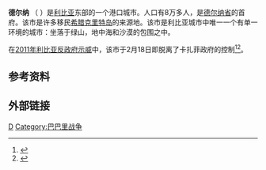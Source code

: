 {{Infobox settlement
<!--See the Table at Infobox Settlement for all fields and descriptions of usage-->
<!-- Basic info  ---------------->
|official_name          = Derna
|other_name             =
|native_name            =  درنة<br>''{{transl|ar|Darnah}}''
|nickname               =
|settlement_type        = <!--For City or Town (Leave blank for the default City)-->
|motto                  =
<!-- images and maps  ----------->
|image_skyline          = Derna Coast.jpg
|imagesize              = 250px
|image_caption          =
|image_flag             =
|flag_size              =
|image_seal             =
|seal_size              =
|image_shield           =
|shield_size            =
|image_blank_emblem     =
|blank_emblem_type      =
|blank_emblem_size      =
|image_map              =
|mapsize                =
|map_caption            =
|image_map1             =
|mapsize1               =
|map_caption1           =
|image_dot_map          =
|dot_mapsize            =
|dot_map_caption        =
|dot_x =  |dot_y =
|population_as_of               = 2011
|population_footnotes           =<ref>[http://www.spiegel.de/flash/flash-25431.html ''Der Spiegel''] {{Wayback|url=http://www.spiegel.de/flash/flash-25431.html |date=20141006065516 }}, 2011 Aug 23</ref>
|population_note                =
|population_total               = 80,000
|pushpin_map            =Libya <!-- the name of a location map as per http://en.wikipedia.org/wiki/Template:Location_map -->
|pushpin_label_position =bottom
|pushpin_map_caption    =Location in Libya<!-- Location ------------------>
|coordinates_region     = LY
|subdivision_type       = 国家
|subdivision_name       = {{flag|Libya}}
|subdivision_type1      = 省份
|subdivision_name1      = [[德尔纳省|德尔纳省]]
|subdivision_type2      =
|subdivision_name2      =
|subdivision_type3      =
|subdivision_name3      =
|subdivision_type4      =
|subdivision_name4      =
<!-- General information  --------------->
|timezone               = [[UTC+2|UTC+2]]
|latd=32|latm=46|lats= |latNS=N
|longd=22|longm=38|longs=|longEW=E
}}

'''德尔纳''' {{IPA-en|ˈdɜrnə|}}（{{lang-ar|درنة}} ''{{transl|ar|Darnah}}''）是[[利比亚|利比亚]]东部的一个港口城市。人口有8万多人，是[[德尔纳省|德尔纳省]]的首府。该市是许多移民[[希腊|希腊]][[克里特岛|克里特岛]]的来源地。该市是利比亚城市中唯一一个有单一环境的城市：坐落于绿山，地中海和沙漠的包围之中。

在[[2011年利比亚反政府示威|2011年利比亚反政府示威]]中，该市于2月18日即脱离了卡扎菲政府的控制<ref>{{Cite web |url=http://english.aljazeera.net/news/africa/2011/02/20112235434767487.html |title=存档副本 |accessdate=2011-09-20 |archive-date=2011-03-19 |archive-url=https://web.archive.org/web/20110319101656/http://english.aljazeera.net/news/africa/2011/02/20112235434767487.html |dead-url=no }}</ref><ref>{{Cite web |url=http://www.alarabiya.net/articles/2011/02/23/138957.html |title=存档副本 |accessdate=2011-09-20 |archive-date=2011-02-26 |archive-url=https://web.archive.org/web/20110226100447/http://www.alarabiya.net/articles/2011/02/23/138957.html |dead-url=no }}</ref>。

==参考资料==
{{reflist}}

==外部链接==
{{Commons category-inline|Derna}}

{{coord|32|46|N|22|38|E|region:LY_type:city|display=title}}

[[Category:利比亚省会|D]]
[[Category:巴巴里战争|Category:巴巴里战争]]